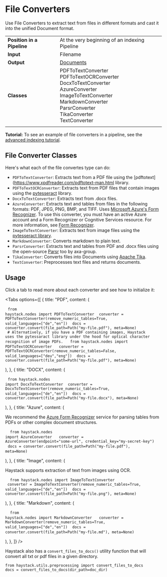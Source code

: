 # File Converters

Use File Converters to extract text from files
in different formats and cast it into the unified Document format.

|||
|-------------|-----------------------------------------------------------------------------------------------------------------------------------------------------------------------------|
|__Position in a Pipeline__| At the very beginning of an indexing Pipeline |
|__Input__       | Filename                                                                                                                                                                  |
|__Output__      | [Documents](/components/documents-answers-labels#document)                                                                                                             |
|__Classes__     | PDFToTextConverter<br />PDFToTextOCRConverter<br />DocxToTextConverter<br />AzureConverter<br />ImageToTextConverter<br />MarkdownConverter<br />ParsrConverter<br />TikaConverter<br />TextConverter<br />                                                                                                           |
|||

<div className="max-w-xl bg-yellow-light-theme border-l-8 border-yellow-dark-theme px-6 pt-6 pb-4 my-4 rounded-md dark:bg-yellow-900">

**Tutorial:** To see an example of file converters in a pipeline, see the [advanced indexing tutorial](/tutorials/doc-class-index).

</div>

## File Converter Classes

Here's what each of the file convertes type can do:
* `PDFToTextConverter`: Extracts text from a PDF file using the [pdftotext](https://www.xpdfreader.com/pdftotext-man.html library.
* `PDFToTextOCRConverter`: Extracts text from PDF files that contain images using the [pytesseract](https://github.com/madmaze/pytesseract) library.
* `DocxToTextConverter`: Extracts text from .docx files.
* `AzureConverter`: Extracts text and tables from files in the following formats: PDF, JPEG, PNG, BMP, and TIFF. Uses [Microsoft Azure's Form Recognizer](https://azure.microsoft.com/en-us/services/form-recognizer/). To use this converter, you must have an active Azure account and a Form Recognizer or Cognitive Services resource. For more information, see [Form Recognizer](https://docs.microsoft.com/en-us/azure/applied-ai-services/form-recognizer/quickstarts/try-v3-python-sdk#prerequisites).
* `ImageToTextConverter`: Extracts text from image files using the [pytesseract library](https://github.com/madmaze/pytesseract).
* `MarkdownConverter`: Converts markdown to plain text.
* `ParsrConverter`: Extracts text and tables from PDF and .docx files using the open-source [Parsr](https://github.com/axa-group/Parsr) too by axa-group.
* `TikaConverter`: Converts files into Documents using [Apache Tika](https://tika.apache.org/).
* `TextConverter`: Preprocesses text files and returns documents. 

## Usage

Click a tab to read more about each converter and see how to initialize it:

<Tabs
  options={[
    {
      title: "PDF",
      content: (
        <pre>
          <code>from haystack.nodes import PDFToTextConverter</code>
          <code>
            converter = PDFToTextConverter(remove_numeric_tables=True,
            valid_languages=["de","en"])
          </code>
          <code>docs = converter.convert(file_path=Path("my-file.pdf"), meta=None)</code>
          <code>
            # Alternatively, if you have a PDF containing images, Haystack uses the pytessaract library under the hood for optical character recognition of image PDFs.
          </code>
          <code>
            from haystack.nodes import PDFToTextOCRConverter
          </code>
          <code>
            converter = PDFToTextOCRConverter(remove_numeric_tables=False,
            valid_languages=["deu","eng"])
          </code>
          <code>docs = converter.convert(file_path=Path("my-file.pdf"), meta=None)</code>
        </pre>
      ),
    },
    {
      title: "DOCX",
      content: (
        <pre>
          <code>from haystack.nodes import DocxToTextConverter</code>
          <code>
            converter = DocxToTextConverter(remove_numeric_tables=True,
            valid_languages=["de","en"])
          </code>
          <code>docs = converter.convert(file_path=Path("my-file.docx"), meta=None)</code>
        </pre>
      ),
    },
     {
      title: "Azure",
      content: (
        <div>
          <p>
            We recommend the <a href="https://azure.microsoft.com/en-us/services/form-recognizer/">Azure Form Recognizer</a> service for parsing tables from PDFs or other complex document structures.
          </p>
          <pre>
            <code>
              from haystack.nodes import AzureConverter
            </code>
            <code>
            converter = AzureConverter(endpoint="some-url",
                 credential_key="my-secret-key")
          </code>
          <code>docs = converter.convert(file_path=Path("my-file.pdf"), meta=None)</code>
          </pre>
        </div>
      ),
    },
    {
      title: "Image",
      content: (
        <div>
          <p>
            Haystack supports extraction of text from images using OCR.
          </p>
          <pre>
            <code>
              from haystack.nodes import ImageToTextConverter
            </code>
            <code>
            converter = ImageToTextConverter(remove_numeric_tables=True,
            valid_languages=["de","en"])
          </code>
          <code>docs = converter.convert(file_path=Path("my-file.png"), meta=None)</code>
          </pre>
        </div>
      ),
    },
                         {
      title: "Markdown",
      content: (
          <pre>
            <code>
              from haystack.nodes import MarkdownConverter
            </code>
            <code>
            converter = MarkdownConverter(remove_numeric_tables=True,
            valid_languages=["de","en"])
          </code>
          <code>docs = converter.convert(file_path=Path("my-file.md"), meta=None)</code>
          </pre>
      ),
    },
  ]}
/>

Haystack also has a `convert_files_to_docs()` utility function that
will convert all txt or pdf files in a given directory.

```
from haystack.utils.preprocessing import convert_files_to_docs
docs = convert_files_to_docs(dir_path=doc_dir)
```

<div style={{ marginBottom: "3rem" }} />
